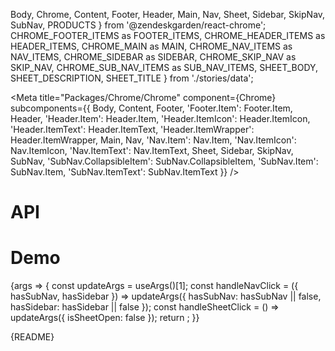   Body,
  Chrome,
  Content,
  Footer,
  Header,
  Main,
  Nav,
  Sheet,
  Sidebar,
  SkipNav,
  SubNav,
  PRODUCTS
} from '@zendeskgarden/react-chrome';
  CHROME_FOOTER_ITEMS as FOOTER_ITEMS,
  CHROME_HEADER_ITEMS as HEADER_ITEMS,
  CHROME_MAIN as MAIN,
  CHROME_NAV_ITEMS as NAV_ITEMS,
  CHROME_SIDEBAR as SIDEBAR,
  CHROME_SKIP_NAV as SKIP_NAV,
  CHROME_SUB_NAV_ITEMS as SUB_NAV_ITEMS,
  SHEET_BODY,
  SHEET_DESCRIPTION,
  SHEET_TITLE
} from './stories/data';

<Meta
  title="Packages/Chrome/Chrome"
  component={Chrome}
  subcomponents={{
    Body,
    Content,
    Footer,
    'Footer.Item': Footer.Item,
    Header,
    'Header.Item': Header.Item,
    'Header.ItemIcon': Header.ItemIcon,
    'Header.ItemText': Header.ItemText,
    'Header.ItemWrapper': Header.ItemWrapper,
    Main,
    Nav,
    'Nav.Item': Nav.Item,
    'Nav.ItemIcon': Nav.ItemIcon,
    'Nav.ItemText': Nav.ItemText,
    Sheet,
    Sidebar,
    SkipNav,
    SubNav,
    'SubNav.CollapsibleItem': SubNav.CollapsibleItem,
    'SubNav.Item': SubNav.Item,
    'SubNav.ItemText': SubNav.ItemText
  }}
/>

# API

<ArgsTable />

# Demo

<Canvas>
  <Story
    name="Chrome"
    args={{
      isFluid: true,
      hasNav: true,
      navItems: NAV_ITEMS,
      isExpanded: false,
      isWrapped: false,
      hasLogo: true,
      hasBrandmark: true,
      hasSubNav: false,
      subNavItems: SUB_NAV_ITEMS,
      hasHeader: true,
      headerItems: HEADER_ITEMS,
      hasSidebar: false,
      hasFooter: true,
      footerItems: FOOTER_ITEMS,
      skipNav: SKIP_NAV,
      sidebar: SIDEBAR,
      main: MAIN,
      isSheetOpen: true,
      isSheetCompact: false,
      sheetBody: SHEET_BODY,
      sheetTitle: SHEET_TITLE,
      sheetDescription: SHEET_DESCRIPTION
    }}
    argTypes={{
      hue: { control: 'color' },
      isFluid: { control: 'boolean' },
      skipNav: { name: 'children', table: { category: 'SkipNav' } },
      isExpanded: { name: 'Nav isExpanded', table: { category: 'Story' } },
      isWrapped: { name: 'Nav/SubNav isWrapped', table: { category: 'Story' } },
      hasNav: { name: 'Nav', table: { category: 'Story' } },
      navItems: { name: 'Nav.Item[]', table: { category: 'Story' } },
      hasLogo: { name: 'Nav hasLogo', table: { category: 'Story' } },
      hasBrandmark: { name: 'Nav hasBrandmark', table: { category: 'Story' } },
      hasSubNav: { name: 'SubNav', table: { category: 'Story' } },
      subNavItems: { name: 'SubNav.Item[]', table: { category: 'Story' } },
      subNavMaxWidth: { name: 'SubNav max-width', control: 'number', table: { category: 'Story' } },
      hasHeader: { name: 'Header', table: { category: 'Story' } },
      headerItems: { name: 'Header.Item[]', table: { category: 'Story' } },
      hasSidebar: { name: 'Sidebar', table: { category: 'Story' } },
      hasFooter: { name: 'Footer', table: { category: 'Story' } },
      footerItems: { name: 'Footer.Item[]', table: { category: 'Story' } },
      product: {
        name: 'Nav product',
        control: { type: 'select', options: PRODUCTS },
        table: { category: 'Story' }
      },
      isSheetOpen: { name: 'isOpen', table: { category: 'Sheet' } },
      isSheetCompact: {
        name: 'Sheet.Footer isCompact',
        control: 'boolean',
        table: { category: 'Sheet' }
      },
      sheetBody: { name: 'Sheet.Body', table: { category: 'Sheet' } },
      sheetTitle: { name: 'Sheet.Title', table: { category: 'Sheet' } },
      sheetDescription: { name: 'Sheet.Description', table: { category: 'Sheet' } },
      main: { name: 'children', table: { category: 'Main' } },
      sidebar: { name: 'children', table: { category: 'Sidebar' } }
    }}
    parameters={{
      design: {
        allowFullscreen: true,
        type: 'figma',
        url: 'https://www.figma.com/file/6g87L4FdKZTA3knt3Rsfdx/Garden?node-id=102%3A126'
      }
    }}
  >
    {args => {
      const updateArgs = useArgs()[1];
      const handleNavClick = ({ hasSubNav, hasSidebar }) =>
        updateArgs({ hasSubNav: hasSubNav || false, hasSidebar: hasSidebar || false });
      const handleSheetClick = () => updateArgs({ isSheetOpen: false });
      return <ChromeStory {...args} onSheetClick={handleSheetClick} onNavClick={handleNavClick} />;
    }}
  </Story>
</Canvas>

<Markdown>{README}</Markdown>
